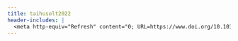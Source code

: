 ```yaml
---
title: taihusolt2022
header-includes: |
  <meta http-equiv="Refresh" content="0; URL=https://www.doi.org/10.1017/S0003055422000429">
---
```

